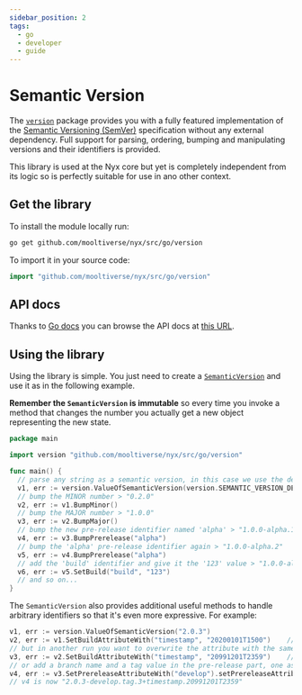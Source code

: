 ```yaml
---
sidebar_position: 2
tags:
  - go
  - developer
  - guide
---
```


# Semantic Version

The [`version`](https://godocs.io/github.com/mooltiverse/nyx/src/go/version) package provides you with a fully featured implementation of the [Semantic Versioning (SemVer)](https://semver.org/) specification without any external dependency. Full support for parsing, ordering, bumping and manipulating versions and their identifiers is provided.

This library is used at the Nyx core but yet is completely independent from its logic so is perfectly suitable for use in ano other context.

## Get the library

To install the module locally run:

```sh
go get github.com/mooltiverse/nyx/src/go/version
```

To import it in your source code:

```go
import "github.com/mooltiverse/nyx/src/go/version"
```

## API docs

Thanks to [Go docs](https://godocs.io/) you can browse the API docs at [this URL](https://godocs.io/github.com/mooltiverse/nyx/src/go/version).

## Using the library

Using the library is simple. You just need to create a [`SemanticVersion`](https://godocs.io/github.com/mooltiverse/nyx/src/go/version#SemanticVersion) and use it as in the following example.

**Remember the `SemanticVersion` is immutable** so every time you invoke a method that changes the number you actually get a new object representing the new state.

```go
package main

import version "github.com/mooltiverse/nyx/src/go/version"

func main() {
  // parse any string as a semantic version, in this case we use the default initial version "0.1.0"
  v1, err := version.ValueOfSemanticVersion(version.SEMANTIC_VERSION_DEFAULT_INITIAL_VERSION)
  // bump the MINOR number > "0.2.0"
  v2, err := v1.BumpMinor()
  // bump the MAJOR number > "1.0.0"
  v3, err := v2.BumpMajor()
  // bump the new pre-release identifier named 'alpha' > "1.0.0-alpha.1"
  v4, err := v3.BumpPrerelease("alpha")
  // bump the 'alpha' pre-release identifier again > "1.0.0-alpha.2"
  v5, err := v4.BumpPrerelease("alpha")
  // add the 'build' identifier and give it the '123' value > "1.0.0-alpha.2+build.123"
  v6, err := v5.SetBuild("build", "123")
  // and so on...
}
```

The `SemanticVersion` also provides additional useful methods to handle arbitrary identifiers so that it's even more expressive. For example:

```go
v1, err := version.ValueOfSemanticVersion("2.0.3")
v2, err := v1.SetBuildAttributeWith("timestamp", "20200101T1500")    // v2 is now "2.0.3+timestamp.20200101T1500"
// but in another run you want to overwrite the attribute with the same name, so...
v3, err := v2.SetBuildAttributeWith("timestamp", "20991201T2359")    // v3 is now "2.0.3+timestamp.20991201T2359"
// or add a branch name and a tag value in the pre-release part, one as a simple attribute and the other as a named pair
v4, err := v3.SetPrereleaseAttributeWith("develop").setPrereleaseAttribute("tag", 3)
// v4 is now "2.0.3-develop.tag.3+timestamp.20991201T2359"
```
